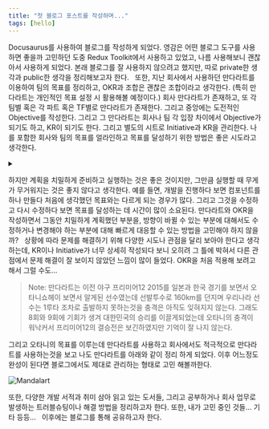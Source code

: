 ```yaml
---
title: "첫 블로그 포스트를 작성하며..."
tags: [hello]
---
```


Docusaurus를 사용하여 블로그를 작성하게 되었다. 영감은 어떤 블로그 도구를 사용하면 좋을까 고민하던 도중 Redux Toolkit에서 사용하고 있었고, 나름 사용해보니 괜찮아서 사용하게 되었다. 본래 블로그를 잘 사용하지 않으려고 했지만, 따로 private한 생각과 public한 생각을 정리해보고자 한다.
&nbsp;
또한, 지난 회사에서 사용하던 만다라트를 이용하여 팀의 목표를 정리하고, OKR과 조합은 괜찮은 조합이라고 생각한다. (특히 만다라트는 개인적인 목표 설정 시 활용해볼 예정이다.) 회사 만다라트가 존재하고, 또 각 팀별 혹은 각 파트 혹은 TF별로 만다라트가 존재한다. 그리고 중앙에는 도전적인 Objective를 작성한다. 그리고 그 만다라트는 회사나 팀 각 입장 차이에서 Objective가 되기도 하고, KR이 되기도 한다. 그리고 별도의 시트로 Initiative과 KR을 관리한다. 나를 포함한 회사와 팀의 목표를 얼라인하고 목표를 달성하기 위한 방법은 좋은 시도라고 생각한다.

<details>
<summary>&nbsp;</summary>

> 이때 나는 평소 22시에 취침하고 새벽 4시정도에 기상하는데 이러한 흐름이 망가져서 나의 정신과 몸이 망가져가는 느낌이 들었다. 늘 자정에 가까운 퇴근과 정시 출근은 😥

</details>

하지만 계획을 치밀하게 준비하고 실행하는 것은 좋은 것이지만, 그만큼 실행할 때 무게가 무거워지는 것은 좋지 않다고 생각한다. 예를 들면, 개발을 진행하다 보면 컴포넌트를 하나 만들다 처음에 생각했던 목표와는 다르게 되는 경우가 많다. 그리고 그것을 수정하고 다시 수정하다 보면 목표를 달성하는 데 시간이 많이 소요된다. 만다라트와 OKR을 작성하면서 그동안 치밀하게 계획했던 부분을, 방향이 바뀔 수 있는 부분에 대해서도 수정하거나 변경해야 하는 부분에 대해 빠르게 대응할 수 있는 방법을 고민해야 하지 않을까?
&nbsp;
상황에 따라 문제를 해결하기 위해 다양한 시도나 관점을 달리 보아야 한다고 생각하는데, KR이나 Initiative가 너무 상세히 작성되다 보니 오히려 그 틀에 박혀서 다른 관점에서 문제 해결이 잘 보이지 않았던 느낌이 많이 들었다. OKR을 처음 적용해 보려고 해서 그럴 수도...

> Note: 만다라트는 이전 야구 프리미어12 2015를 일본과 한국 경기를 보면서 오타니쇼헤이 보면서 알게된 선수였는데 선발투수로 160km를 던지며 우리나라 선수는 1루타 조차로 출발하지 못하는것을 충격은 아직도 잊혀지지 않는다. 그래도 8회와 9회에 기회가 생겨 대한민국의 승리를 이끌게되었는데 오타니의 충격이 워낙커서 프리미어12의 결승전은 보긴하였지만 기억이 잘 나지 않는다.

그리고 오타니의 목표를 이루는데 만다라트를 사용하고 회사에서도 적극적으로 만다라트를 사용하는것을 보고 나도 만다라트를 아래와 같이 정리 하게 되었다. 이후 어느정도 완성이 된다면 블로그에서도 제대로 관리하는 형태로 고민 해볼까한다.

![Mandalart](./Mandalart.png)

또한, 다양한 개발 서적과 취미 삼아 읽고 있는 도서들, 그리고 공부하거나 회사 업무로 발생하는 트러블슈팅이나 해결 방법을 정리하고자 한다. 또한, 내가 고민 중인 것들... 기타 등등...
&nbsp;
이후에는 블로그를 통해 공유하고자 한다.

